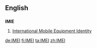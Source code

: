 ==English==

==={{initialism-old|en}}===
'''IMIE'''

# [[w:International Mobile Equipment Identity|International Mobile Equipment Identity]]

[[de:IMEI]]
[[fi:IMEI]]
[[ta:IMEI]]
[[zh:IMEI]]